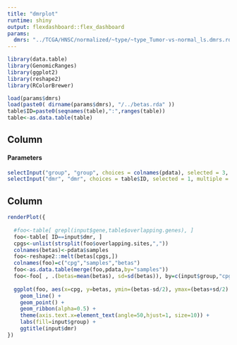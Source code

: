 ```yaml
---
title: "dmrplot"
runtime: shiny
output: flexdashboard::flex_dashboard
params:
  dmrs: "../TCGA/HNSC/normalized/~type/~type_Tumor-vs-normal_ls.dmrs.rda"
---
```


```r
library(data.table)
library(GenomicRanges)
library(ggplot2)
library(reshape2)
library(RColorBrewer)
```


```r
load(params$dmrs)
load(paste0( dirname(params$dmrs), "/../betas.rda" ))
table$ID=paste0(seqnames(table),":",ranges(table))
table<-as.data.table(table)
```

Column {.sidebar}
--------------------------------------------------

<h4>Parameters</h4>

```r
selectInput("group", "group", choices = colnames(pdata), selected = 3, multiple = FALSE)
selectInput("dmr", "dmr", choices = table$ID, selected = 1, multiple = FALSE)
```

Column
--------------------------------------------------

```r
renderPlot({
  
  #foo<-table[ grepl(input$gene,table$overlapping.genes), ]
  foo<-table[ ID==input$dmr, ]
  cpgs<-unlist(strsplit(foo$overlapping.sites,","))
  colnames(betas)<-pdata$samples
  foo<-reshape2::melt(betas[cpgs,])
  colnames(foo)=c("cpg","samples","betas")
  foo<-as.data.table(merge(foo,pdata,by="samples"))
  foo<-foo[ , .(betas=mean(betas), sd=sd(betas)), by=c(input$group,"cpg")]
  
  ggplot(foo, aes(x=cpg, y=betas, ymin=(betas-sd/2), ymax=(betas+sd/2) , group=get(input$group), fill=get(input$group) )   ) +
    geom_line() + 
    geom_point() +
    geom_ribbon(alpha=0.5) +
    theme(axis.text.x=element_text(angle=50,hjust=1, size=10)) +
    labs(fill=input$group) +
    ggtitle(input$dmr)
})
```